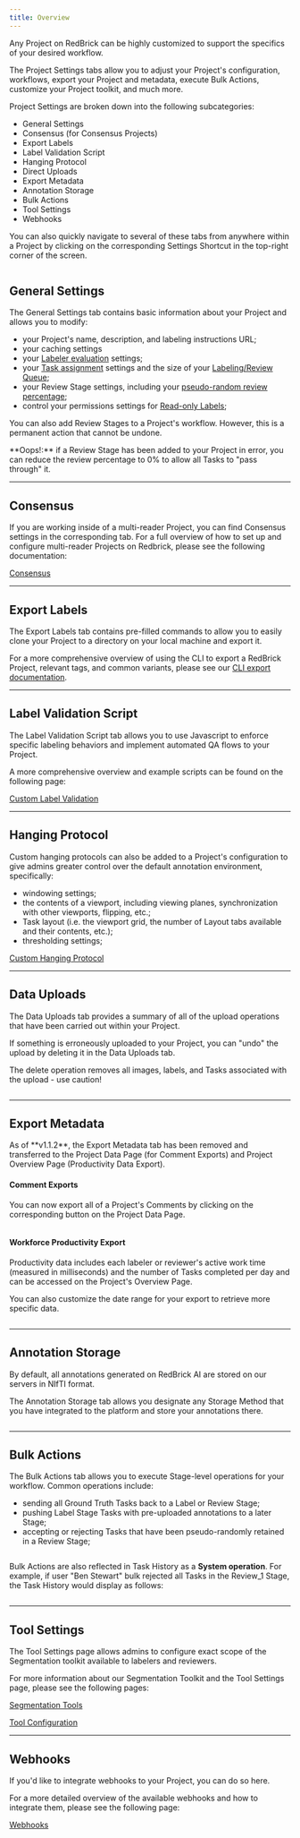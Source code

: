 ```yaml
---
title: Overview
---
```


Any Project on RedBrick can be highly customized to support the specifics of your desired workflow.

The Project Settings tabs allow you to adjust your Project's configuration, workflows, export your Project and metadata, execute Bulk Actions, customize your Project toolkit, and much more.

Project Settings are broken down into the following subcategories:

* General Settings
* Consensus (for Consensus Projects)
* Export Labels
* Label Validation Script
* Hanging Protocol
* Direct Uploads
* Export Metadata
* Annotation Storage
* Bulk Actions
* Tool Settings
* Webhooks

You can also quickly navigate to several of these tabs from anywhere within a Project by clicking on the corresponding Settings Shortcut in the top-right corner of the screen.

<Frame>
    <img src="/assets/images/project-pages/settings-page/settings-shortcut.png" alt="" />
</Frame>

## General Settings

The General Settings tab contains basic information about your Project and allows you to modify:

* your Project's name, description, and labeling instructions URL;
* your caching settings&#x20;
* your [Labeler evaluation](/projects/labeler-evaluation) settings;
* your [Task assignment](/projects/tasks-and-assignment) settings and the size of your [Labeling/Review Queue](/projects/tasks-and-assignment#labeling-queue);
* your Review Stage settings, including your [pseudo-random review percentage](/quick-start/get-started-with-a-project#step-3-define-your-project-workflow);
* control your permissions settings for [Read-only Labels](/annotation-and-viewer/creating-editing-and-deleting-annotations#setting-permissions-for-read-only-labels);

You can also add Review Stages to a Project's workflow. However, this is a permanent action that cannot be undone.

<Note>
**Oops!:** if a Review Stage has been added to your Project in error, you can reduce the review percentage to 0% to allow all Tasks to "pass through" it.
</Note>

***

## Consensus

If you are working inside of a multi-reader Project, you can find Consensus settings in the corresponding tab. For a full overview of how to set up and configure multi-reader Projects on Redbrick, please see the following documentation:

[Consensus](/project-pages/multiple-labeling/consensus/home)

***

## Export Labels

The Export Labels tab contains pre-filled commands to allow you to easily clone your Project to a directory on your local machine and export it.

For a more comprehensive overview of using the CLI to export a RedBrick Project, relevant tags, and common variants, please see our [CLI export documentation](../../python-sdk/cli-overview/exporting-annotations#export-annotations-to-a-local-directory-using-the-cli).

***

## Label Validation Script

The Label Validation Script tab allows you to use Javascript to enforce specific labeling behaviors and implement automated QA flows to your Project.&#x20;

A more comprehensive overview and example scripts can be found on the following page:

[Custom Label Validation](/project-pages/settings-page/custom-label-validation)

***

## Hanging Protocol

Custom hanging protocols can also be added to a Project's configuration to give admins greater control over the default annotation environment, specifically:

* windowing settings;
* the contents of a viewport, including viewing planes, synchronization with other viewports, flipping, etc.;
* Task layout (i.e. the viewport grid, the number of Layout tabs available and their contents, etc.);
* thresholding settings;

[Custom Hanging Protocol](/project-pages/settings-page/custom-hanging-protocol)

***

## Data Uploads

The Data Uploads tab provides a summary of all of the upload operations that have been carried out within your Project.

<Danger>
If something is erroneously uploaded to your Project, you can "undo" the upload by deleting it in the Data Uploads tab.&#x20;

The delete operation removes all images, labels, and Tasks associated with the upload - use caution!
</Danger>

<Frame caption="Deleting the contents of an upload">
    <img src="/assets/images/project-pages/settings-page/data-uploads.png" alt="" />
</Frame>

***

## Export Metadata

<Warning>
As of **v1.1.2**, the Export Metadata tab has been removed and transferred to the Project Data Page (for Comment Exports) and Project Overview Page (Productivity Data Export).
</Warning>

#### Comment Exports

You can now export all of a Project's Comments by clicking on the corresponding button on the Project Data Page.

<Frame>
    <img src="/assets/images/project-pages/settings-page/comment-exports.png" alt="" />
</Frame>

#### Workforce Productivity Export

Productivity data includes each labeler or reviewer's active work time (measured in milliseconds) and the number of Tasks completed per day and can be accessed on the Project's Overview Page.

You can also customize the date range for your export to retrieve more specific data.

<Frame>
    <img src="/assets/images/project-pages/settings-page/productivity-exports.png" alt="" />
</Frame>

***

## Annotation Storage

By default, all annotations generated on RedBrick AI are stored on our servers in NIfTI format.

The Annotation Storage tab allows you designate any Storage Method that you have integrated to the platform and store your annotations there.

<Frame caption="Selecting a non-RedBrick Storage Method for annotation storage">
    <img src="/assets/images/project-pages/settings-page/annotation-storage.png" alt="" />
</Frame>

***

## Bulk Actions

The Bulk Actions tab allows you to execute Stage-level operations for your workflow. Common operations include:

* sending all Ground Truth Tasks back to a Label or Review Stage;
* pushing Label Stage Tasks with pre-uploaded annotations to a later Stage;
* accepting or rejecting Tasks that have been pseudo-randomly retained in a Review Stage;

<Frame caption="The Bulk Actions tab of a Project with a simple workflow">
    <img src="/assets/images/project-pages/settings-page/bulk-actions.png" alt="" />
</Frame>

Bulk Actions are also reflected in Task History as a **System operation**. For example, if user "Ben Stewart" bulk rejected all Tasks in the Review\_1 Stage, the Task History would display as follows:

<Frame caption="The Task History of a recently bulk rejected Task">
    <img src="/assets/images/project-pages/settings-page/bulk-actions-history.png" alt="" />
</Frame>

***

## Tool Settings

The Tool Settings page allows admins to configure exact scope of the Segmentation toolkit available to labelers and reviewers.&#x20;

For more information about our Segmentation Toolkit and the Tool Settings page, please see the following pages:&#x20;

[Segmentation Tools](/annotation-and-viewer/segmentation/segmentation-tools/home)

[Tool Configuration](/annotation-and-viewer/segmentation/segmentation-tools#tool-configuration)

***

## Webhooks

If you'd like to integrate webhooks to your Project, you can do so here.

For a more detailed overview of the available webhooks and how to integrate them, please see the following page:

[Webhooks](./webhooks)
